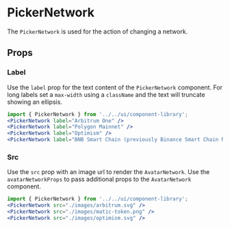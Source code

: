 

# PickerNetwork

The `PickerNetwork` is used for the action of changing a network.

<Canvas>
  <Story id="components-componentlibrary-pickernetwork--default-story" />
</Canvas>

## Props

<ArgsTable of={PickerNetwork} />

### Label

Use the `label` prop for the text content of the `PickerNetwork` component. For long labels set a `max-width` using a `className` and the text will truncate showing an ellipsis.

<Canvas>
  <Story id="components-componentlibrary-pickernetwork--label" />
</Canvas>

```jsx
import { PickerNetwork } from '../../ui/component-library';
<PickerNetwork label="Arbitrum One" />
<PickerNetwork label="Polygon Mainnet" />
<PickerNetwork label="Optimism" />
<PickerNetwork label="BNB Smart Chain (previously Binance Smart Chain Mainnet)" style={{ maxWidth: '200px' }} />
```

### Src

Use the `src` prop with an image url to render the `AvatarNetwork`. Use the `avatarNetworkProps` to pass additional props to the `AvatarNetwork` component.

<Canvas>
  <Story id="components-componentlibrary-pickernetwork--src" />
</Canvas>

```jsx
import { PickerNetwork } from '../../ui/component-library';
<PickerNetwork src="./images/arbitrum.svg" />
<PickerNetwork src="./images/matic-token.png" />
<PickerNetwork src="./images/optimism.svg" />
```
